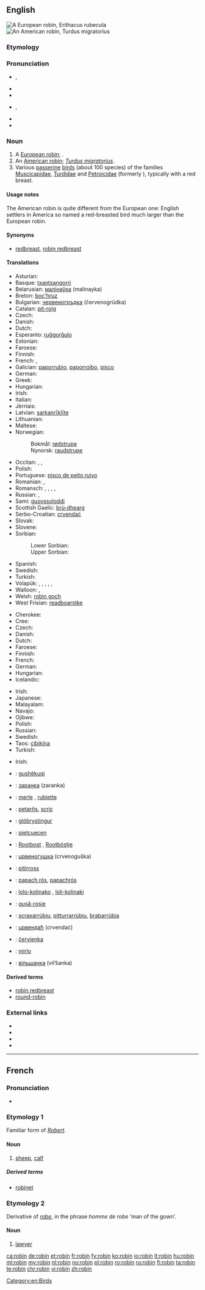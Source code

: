 {{also|Robin}}
==English==
{{wikipedia}}
[[Image:ErithacusRubecula.jpg|thumb|A European robin, ''Erithacus rubecula'']]
[[Image:Wanderdrossel fws.jpg|thumb|An American robin, ''Turdus migratorius'']]
===Etymology===
{{rfe}}
===Pronunciation===
* {{a|UK}} {{IPA|/ˈrɒb.ɪn/}}, {{X-SAMPA|/"rQb.In/}}
* {{audio|En-us-robin.ogg|Audio (US)}}
* {{rhymes|ɒbɪn}}
* {{a|GenAm}} {{IPA|/ˈrɑb.ɪn/}}, {{X-SAMPA|/"rAb.In/}}
* {{rhymes|ɑbɪn}}
* {{hyphenation|rob|in}}

===Noun===
{{en-noun}}

# A [[European robin]]; {{taxlink|Erithacus rubecula|species}}.
# An [[American robin]]; ''[[Turdus migratorius]]''.
# Various [[passerine]] [[bird]]s (about 100 species) of the families [[Muscicapidae]], [[Turdidae]] and [[Petroicidae]] (formerly ''{{taxlink|Eopsaltridae|family}}''), typically with a red breast.

====Usage notes====
The American robin is quite different from the European one: English settlers in America so named a red-breasted bird much larger than the European robin.

====Synonyms====
* {{sense|all senses}} [[redbreast]], [[robin redbreast]]

====Translations====
{{trans-top|''Erithacus rubecula''}}
* Asturian: {{t-|ast|raitán|m}}
* Basque: [[txantxangorri]]
* Belarusian: [[малінаўка]] (malinayka)
* Breton: [[boc'hruz]]
* Bulgarian: [[червеногръдка]] (červenogrŭdka)
* Catalan: [[pit-roig]] {{g|m}}
* Czech: {{t-|cs|červenka|f}}
* Danish: {{t-|da|rødhals}}
* Dutch: {{t+|nl|roodborstje|n}}
* Esperanto: [[ruĝgorĝulo]]
* Estonian: {{t+|et|punarind}}
* Faroese: {{t-|fo|bringureyði|m}}
* Finnish: {{t+|fi|punarinta}}
* French: {{t+|fr|rouge-gorge|m}}, {{t+|fr|rouge-gorge familier|m}}
* Galician: [[paporrubio]], [[paporroibo]], [[pisco]]
* German: {{t+|de|Rotkehlchen|n}}
* Greek: {{t+|el|κοκκινολαίμης|m|tr=kokkinolaímis}}
* Hungarian: {{t+|hu|vörösbegy}}
* Irish: {{t+|ga|spideog|f}}
* Italian: {{t+|it|pettirosso|m}}
* Jèrriais: {{tø|roa-jer|rouoge-gorge|m}}
* Latvian: [[sarkanrīklīte]]
* Lithuanian: {{t+|lt|liepsnelė}}
* Maltese: {{t-|mt|pitirross}}
* Norwegian:
*: Bokmål: [[rødstrupe]]
*: Nynorsk: [[raudstrupe]]
{{trans-mid}}
* Occitan: {{t+|oc|papach-rós}}, {{t+|oc|barbarós}}, {{t+|oc|rigal}}
* Polish: {{t+|pl|rudzik|m}}
* Portuguese: [[pisco de peito ruivo]] {{g|m}}
* Romanian: {{t+|ro|gușă-roșie|f}}, {{t+|ro|măcăleandru|m}}
* Romansch: {{qualifier|Rumantsch Grischun}} {{t-|rm|puppen cotschen|m}}, {{qualifier|Sursilvan}} {{t-|rm|puppen tgietschen|m}}, {{qualifier|Sutsilvan}} {{t-|rm|pupencotschen|m}}, {{qualifier|Surmiran}} {{t-|rm|poppen cotschen|m}}, {{qualifier|Puter, Vallader}} {{t-|rm|gulacotschen|m}}
* Russian: {{t+|ru|зарянка|f|tr=zaryanka}}, {{t+|ru|малиновка|f|tr=malínovka}}
* Sami: [[guovssoloddi]]
* Scottish Gaelic: [[brù-dhearg]]
* Serbo-Croatian: [[crvendać]]
* Slovak: {{t-|sk|červienka|f}}
* Slovene: {{t+|sl|taščica|f}}
* Sorbian:
*: Lower Sorbian: {{tø|dsb|sprjosk|m}}
*: Upper Sorbian: {{t-|hsb|ročk|m}}
* Spanish: {{t+|es|petirrojo|m}}
* Swedish: {{t+|sv|rödhake}}
* Turkish: {{t+|tr|kızılgerdan}}
* Volapük: {{qualifier|male or female}} {{t-|vo|redablötareitak}}, {{qualifier|offspring, young}} {{t-|vo|redablötareitakül}}, {{qualifier|Erithacus, male or female}} {{t+|vo|reitak}}, {{qualifier|male}} {{t-|vo|hireitak}}, {{qualifier|female}} {{t-|vo|jireitak}}, {{qualifier|offspring, young}} {{t-|vo|reitakül}}
* Walloon: {{t-|wa|rodje-goidje|m|f}}, {{t-|wa|loudene|f}}
* Welsh: [[robin goch]]
* West Frisian: [[readboarstke]]
{{trans-bottom}}

{{trans-top|''Turdus migratorius''}}
* Cherokee: {{t-|chr|ᏴᏩᏁᎬ ᏥᏉᏉ}}
* Cree: {{t-|cr|peepee tsoo|sc=Cans}}
* Czech: {{t-|cs|drozd stěhovavý|m}}
* Danish: {{t-|da|vandredrossel|c}}
* Dutch: {{t+|nl|roodborstlijster}}
* Faroese: {{t-|fo|stroktrøstur|m}}
* Finnish: {{t+|fi|punarintarastas}}
* French: {{t+|fr|merle d'Amérique|m}}
* German: {{t-|de|Wanderdrossel|f}}
* Hungarian: {{t-|hu|vándorrigó}}
* Icelandic: {{t+|is|farþröstur|m}}
{{trans-mid}}
* Irish: {{t-|ga|smólach imirce|m}}
* Japanese: {{t-|ja|コマツグミ|tr=komatsugumi}}
* Malayalam: {{t-|ml|അമേരിക്കന് റോബിന്|sc=Mlym}}
* Navajo: {{tø|nv|téél halchíʼí}}
* Ojibwe: {{tø|oj|opichi}}
* Polish: {{t-|pl|drozd wędrowny}}
* Russian: {{t-|ru|странствующий дрозд|m|tr=stranstvújuščij drozd}}
* Swedish: {{t+|sv|vandringstrast}}
* Taos: [[cìbikína]]
* Turkish: {{t-|tr|Amerika nar bülbülü}}
{{trans-bottom}}

{{trans-top|other birds called robin in English}}
* Irish: {{t+|ga|spideog|f}}
{{trans-mid}}
{{trans-bottom}}

{{checktrans-top}}
* {{ttbc|sq}}: [[gushëkuqi]]
* {{ttbc|be}}: [[заранка]] (zaranka)
* {{ttbc|fr}}: [[merle]] {{g|m}}, [[rubiette]] {{g|f}} {{qualifier|rare}}
* {{ttbc|fur}}: [[petarňs]], [[scriç]]
* {{ttbc|is}}: [[glóbrystingur]]
* {{ttbc|lld}}: [[pietcuecen]]
* {{ttbc|nds}}: [[Rootbost]] {{g|m}}, [[Rootböstje]] {{g|n}}
* {{ttbc|mk}}: [[црвеногушка]] (crvenoguška)
* {{ttbc|mt}}: [[pitirross]]
{{trans-mid}}
* {{ttbc|oc}}: [[papach rós]], [[papachrós]]
* {{ttbc|rom}}: [[lolo-kolinako]] {{g|m}}, [[loli-kolinaki]] {{g|f}}
* {{ttbc|ro}}: [[gușă-roșie]]
* {{ttbc|sc}}: [[scraxarrùbiu]], [[pitturrarrùbiu]], [[brabarrùbia]]
* {{ttbc|sh}}: [[црвендаћ]] (crvendać)
* {{ttbc|sk}}: [[červienka]]
* {{ttbc|es}}: [[mirlo]] {{g|m}}
* {{ttbc|uk}}: [[вільшанка]] (vil’šanka) {{g|f}}
{{trans-bottom}}

====Derived terms====
* [[robin redbreast]]
* [[round-robin]]

===External links===
* {{commonslite|Erithacus rubecula}}
* {{commonslite|Turdus migratorius}}
* {{specieslite|Erithacus rubecula}}
* {{specieslite|Turdus migratorius}}

[[Category:en:Birds]]

----

==French==

===Pronunciation===
* {{IPA|/ʀɔbɛ̃/|lang=fr}}

===Etymology 1===
Familiar form of ''[[Robert]]''.

====Noun====
{{fr-noun|m}}

# {{context|obsolete|lang=fr}} [[sheep]], [[calf]]

=====Derived terms=====
* [[robinet]]

===Etymology 2===
Derivative of ''[[robe#French|robe]]'', in the phrase ''homme de robe'' ‘man of the gown’.

====Noun====
{{fr-noun|m}}

# {{context|archaic|pejorative|lang=fr}} [[lawyer]]

[[ca:robin]]
[[de:robin]]
[[et:robin]]
[[fr:robin]]
[[fy:robin]]
[[ko:robin]]
[[io:robin]]
[[lt:robin]]
[[hu:robin]]
[[ml:robin]]
[[my:robin]]
[[nl:robin]]
[[no:robin]]
[[pl:robin]]
[[ro:robin]]
[[ru:robin]]
[[fi:robin]]
[[ta:robin]]
[[te:robin]]
[[chr:robin]]
[[vi:robin]]
[[zh:robin]]